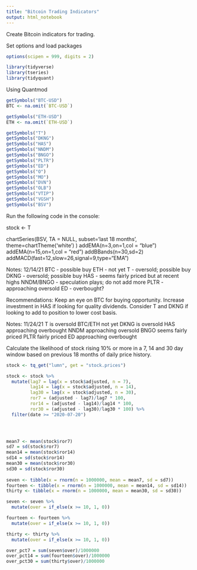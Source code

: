 ```yaml
---
title: "Bitcoin Trading Indicators"
output: html_notebook
---
```


Create Bitcoin indicators for trading.


Set options and load packages
```r
options(scipen = 999, digits = 2)

library(tidyverse)
library(tseries)
library(tidyquant)
```



Using Quantmod

```r
getSymbols("BTC-USD")
BTC <- na.omit(`BTC-USD`)

getSymbols("ETH-USD")
ETH <- na.omit(`ETH-USD`)

getSymbols("T")
getSymbols("DKNG")
getSymbols("HAS")
getSymbols("NNDM")
getSymbols("BNGO")
getSymbols("PLTR")
getSymbols("ED")
getSymbols("O")
getSymbols("MO")
getSymbols("DVN")
getSymbols("OLB")
getSymbols("VTIP")
getSymbols("VGSH")
getSymbols("BSV")
```


Run the following code in the console:

stock <- T


chartSeries(BSV, TA = NULL,
            subset='last 18 months',
            theme=chartTheme('white')
            )
addEMA(n=3,on=1,col = "blue")
addEMA(n=15,on=1,col = "red")
addBBands(n=30,sd=2)
addMACD(fast=12,slow=26,signal=9,type="EMA")




Notes: 12/14/21
BTC - possible buy
ETH - not yet
T - oversold; possible buy
DKNG - oversold; possible buy
HAS - seems fairly priced but at recent highs
NNDM/BNGO - speculation plays; do not add more
PLTR - approaching oversold
ED - overbought?

Recommendations: Keep an eye on BTC for buying opportunity. Increase investment
in HAS if looking for quality dividends. Consider T and DKNG if looking to add
to position to lower cost basis.



Notes: 11/24/21
T is oversold
BTC/ETH not yet
DKNG is oversold
HAS approaching overbought
NNDM approaching oversold
BNGO seems fairly priced
PLTR fairly priced
ED approaching overbought



Calculate the likelihood of stock rising 10% or more in a 7, 14 and 30 day window based on previous 18 months of daily price history.
```r
stock <- tq_get("lumn", get = "stock.prices") 

stock <- stock %>%
  mutate(lag7 = lag(x = stock$adjusted, n = 7),
         lag14 = lag(x = stock$adjusted, n = 14),
         lag30 = lag(x = stock$adjusted, n = 30),
         ror7 = (adjusted - lag7)/lag7 * 100,
         ror14 = (adjusted - lag14)/lag14 * 100,
         ror30 = (adjusted - lag30)/lag30 * 100) %>%
  filter(date >= "2020-07-20")


   

mean7 <- mean(stock$ror7)
sd7 = sd(stock$ror7)
mean14 = mean(stock$ror14)
sd14 = sd(stock$ror14)
mean30 = mean(stock$ror30)
sd30 = sd(stock$ror30)
 
seven <- tibble(x = rnorm(n = 1000000, mean = mean7, sd = sd7))
fourteen <- tibble(x = rnorm(n = 1000000, mean = mean14, sd = sd14))
thirty <- tibble(x = rnorm(n = 1000000, mean = mean30, sd = sd30))

seven <- seven %>%
  mutate(over = if_else(x >= 10, 1, 0))

fourteen <- fourteen %>%
  mutate(over = if_else(x >= 10, 1, 0))

thirty <- thirty %>%
  mutate(over = if_else(x >= 10, 1, 0))

over_pct7 = sum(seven$over)/1000000
over_pct14 = sum(fourteen$over)/1000000
over_pct30 = sum(thirty$over)/1000000
        
```



